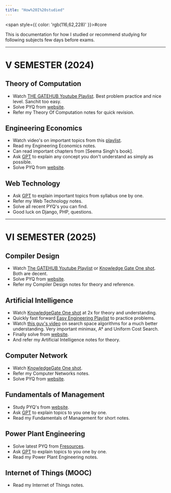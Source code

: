 ```yaml
---
title: "How%20I%20studied"
---
```



<span style={{ color: 'rgb(116,62,228)' }}>#core</span> 

This is documentation for how I studied or recommend studying for following subjects few days before exams.

---
# V SEMESTER (2024)

## Theory of Computation

- Watch [THE GATEHUB Youtube Playlist](https://youtube.com/playlist?list=PL1QH9gyQXfgsUBfYUR0WirJASgif4pHVX&si=SbkUqfpNmylHacCg). Best problem practice and nice level. Sanchit too easy.
- Solve PYQ from [website](https://dtu-pyq.vercel.app/).
- Refer my <Link href="Theory-Of-Computation">Theory Of Computation</Link> notes for quick revision.

## Engineering Economics

- Watch video's on important topics from this [playlist](https://youtube.com/playlist?list=PLaAhQ2ofZZRC1OFxHoa8qGyFHDgk7PyUN&si=6_WGNXV0mzef4dEL).
- Read my <Link href="Engineering-Economics">Engineering Economics</Link> notes.
- Can read important chapters from [Seema Singh's book].
- Ask [GPT](https://chatgpt.com/) to explain any concept you don't understand as simply as possible.
- Solve PYQ from [website](https://dtu-pyq.vercel.app/).

## Web Technology

- Ask [GPT](https://chatgpt.com/) to explain important topics from syllabus one by one.
- Refer my <Link href="Web-Technology">Web Technology</Link> notes.
- Solve all recent PYQ's you can find.
- Good luck on Django, PHP, questions.

---
# VI SEMESTER (2025)

## Compiler Design

- Watch [The GATEHUB Youtube Playlist](https://youtube.com/playlist?list=PL1QH9gyQXfguPNDTsnG90W2kBDQpYLDQr&si=zSCC3U7Y9QY6McwW) or [Knowledge Gate One shot](https://youtu.be/OQCjakjCJu4?si=rjUyvIUfdyiNCIt5). Both are decent.
- Solve PYQ from [website](https://dtu-pyq.vercel.app/).
- Refer my <Link href="Compiler-Design">Compiler Design</Link> notes for theory and reference.

## Artificial Intelligence

- Watch [KnowledgeGate One shot](https://youtu.be/yiXAmkimZRQ?si=Sq7iSvpx_xVOXJFD) at 2x for theory and understanding.
- Quickly fast forward [Easy Engineering Playlist](https://www.youtube.com/playlist?list=PLV8vIYTIdSnYsdt0Dh9KkD9WFEi7nVgbe) to practice problems.
- Watch [this guy's video](https://youtu.be/zp3VMe0Jpf8?si=OLhuDeUnN915nR6U) on search space algorithms for a much better understanding. Very important minimax, A\* and Uniform Cost Search.
- Finally solve from [website](https://dtu-pyq.vercel.app/).
- And refer my <Link href="Artificial-Intelligence">Artificial Intelligence</Link> notes for theory.

## Computer Network

- Watch [KnowledgeGate One shot](https://youtu.be/q3Z3Qa1UNBA?si=VqRuDxRA-qbpZ5Yq).
- Refer my <Link href="Computer-Networks">Computer Networks</Link> notes.
- Solve PYQ from [website](https://dtu-pyq.vercel.app/).

## Fundamentals of Management

- Study PYQ's from [website](https://dtu-pyq.vercel.app/).
- Ask [GPT](https://chatgpt.com/) to explain topics to you one by one.
- Read my <Link href="Fundamentals-of-Management">Fundamentals of Management</Link> for short notes.

## Power Plant Engineering

- Solve latest PYQ from [Fresources](https://fresources.tech/subject?branchId=63066b8e9cbab109372b82a5&courseId=63066b8f9cbab109372b82ab).
- Ask [GPT](https://chatgpt.com/) to explain topics to you one by one.
- Read my <Link href="Power-Plant-Engineering">Power Plant Engineering</Link> notes.

## Internet of Things (MOOC)

- Read my <Link href="Internet-of-Things">Internet of Things</Link> notes.
